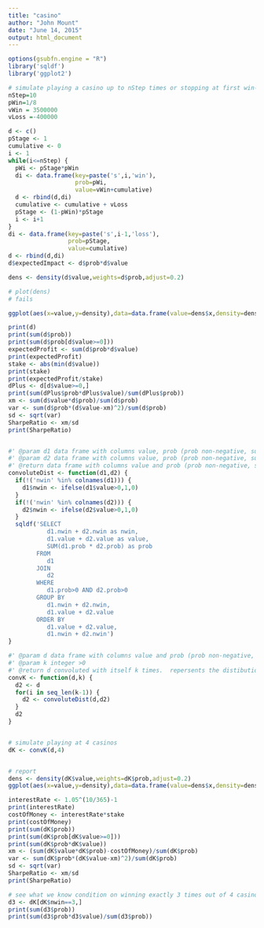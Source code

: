 ```yaml
---
title: "casino"
author: "John Mount"
date: "June 14, 2015"
output: html_document
---
```



```r
options(gsubfn.engine = "R")
library('sqldf')
library('ggplot2')

# simulate playing a casino up to nStep times or stopping at first win-streak of length 3 (8=2^3)
nStep=10
pWin=1/8
vWin = 3500000
vLoss =-400000

d <- c()
pStage <- 1
cumulative <- 0
i <- 1
while(i<=nStep) {
  pWi <- pStage*pWin
  di <- data.frame(key=paste('s',i,'win'),
                   prob=pWi,
                   value=vWin+cumulative)
  d <- rbind(d,di)
  cumulative <- cumulative + vLoss
  pStage <- (1-pWin)*pStage
  i <- i+1
}
di <- data.frame(key=paste('s',i-1,'loss'),
                 prob=pStage,
                 value=cumulative)
d <- rbind(d,di)
d$expectedImpact <- d$prob*d$value

dens <- density(d$value,weights=d$prob,adjust=0.2)

# plot(dens)
# fails

ggplot(aes(x=value,y=density),data=data.frame(value=dens$x,density=dens$y)) + geom_line()

print(d)
print(sum(d$prob))
print(sum(d$prob[d$value>=0]))
expectedProfit <- sum(d$prob*d$value)
print(expectedProfit)
stake <- abs(min(d$value))
print(stake)
print(expectedProfit/stake)
dPlus <- d[d$value>=0,]
print(sum(dPlus$prob*dPlus$value)/sum(dPlus$prob))
xm <- sum(d$value*d$prob)/sum(d$prob)
var <- sum(d$prob*(d$value-xm)^2)/sum(d$prob)
sd <- sqrt(var)
SharpeRatio <- xm/sd
print(SharpeRatio)


#' @param d1 data frame with columns value, prob (prob non-negative, sums to 1 or less), and optional nwin
#' @param d2 data frame with columns value, prob (prob non-negative, sums to 1 or less), and optional nwin
#' @return data frame with columns value and prob (prob non-negative, sums to 1) representing the probility any of sum of d1.value+d2.value would be seen when one event is draw from the first frame (with probability d1.prob) and another event is draw from the second frame (with probability d2.prob).  This is commonly called a convolution of discrete probability distributions.
convoluteDist <- function(d1,d2) {
  if(!('nwin' %in% colnames(d1))) {
    d1$nwin <- ifelse(d1$value>0,1,0)
  }
  if(!('nwin' %in% colnames(d2))) {
    d2$nwin <- ifelse(d2$value>0,1,0)
  }
  sqldf('SELECT
           d1.nwin + d2.nwin as nwin,
           d1.value + d2.value as value,
           SUM(d1.prob * d2.prob) as prob
        FROM
           d1
        JOIN
           d2
        WHERE
           d1.prob>0 AND d2.prob>0
        GROUP BY
           d1.nwin + d2.nwin,
           d1.value + d2.value
        ORDER BY
           d1.value + d2.value,
           d1.nwin + d2.nwin')
}

#' @param d data frame with columns value and prob (prob non-negative, sums to 1)
#' @param k integer >0
#' @return d convoluted with itself k times.  repersents the distibutions of outcomes of sums of k-events
convK <- function(d,k) {
  d2 <- d
  for(i in seq_len(k-1)) {
    d2 <- convoluteDist(d,d2)
  }
  d2
}


# simulate playing at 4 casinos
dK <- convK(d,4)


# report
dens <- density(dK$value,weights=dK$prob,adjust=0.2)
ggplot(aes(x=value,y=density),data=data.frame(value=dens$x,density=dens$y)) + geom_line()

interestRate <- 1.05^(10/365)-1
print(interestRate)
costOfMoney <- interestRate*stake
print(costOfMoney)
print(sum(dK$prob))
print(sum(dK$prob[dK$value>=0]))
print(sum(dK$prob*dK$value))
xm <- (sum(dK$value*dK$prob)-costOfMoney)/sum(dK$prob)
var <- sum(dK$prob*(dK$value-xm)^2)/sum(dK$prob)
sd <- sqrt(var)
SharpeRatio <- xm/sd
print(SharpeRatio)

# see what we know condition on winning exactly 3 times out of 4 casinos
d3 <- dK[dK$nwin==3,]
print(sum(d3$prob))
print(sum(d3$prob*d3$value)/sum(d3$prob))
```

